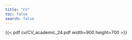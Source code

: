 ```yaml
---
title: "CV"
toc: false
search: false
---
```


{{< pdf cv/CV_academic_24.pdf width=900 height=700 >}}
